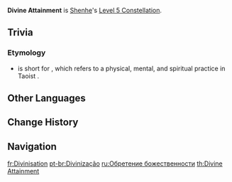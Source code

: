 {{Constellation Infobox
|image       = Constellation Divine Attainment.png
|description = Increases the Level of [[Divine Maiden's Deliverance]] by 3.<br />Maximum upgrade level is 15.
|level       = 5
|character   = Shenhe
|utility1    = Talent Level Increase
|utility2    = Elemental Burst Level Increase
}}
'''Divine Attainment''' is [[Shenhe]]'s [[Level 5 Constellation]].

==Trivia==
===Etymology===
*{{Lang|1=''Huà Shén''|zh=化神}} is short for {{Lang|1=''Liànqì-Huàshén''|zh=炼气化神|zh_tl=Training Qi (natural energy of the universe) into Shen (original spirit of the body)}}, which refers to a physical, mental, and spiritual practice in Taoist {{W|Neidan|Neidan}}.
==Other Languages==
{{Other Languages
|en      = Divine Attainment
|zhs     = 化神
|zhs_rm  = Huà Shén
|zht     = 化神
|zht_rm  = Huà Shén
|zh_tl   = ''Shen'' Attainment
|ja      = 化神
|ja_rm   = Keshin{{Assumed}}
|ja_tl   = ''Shen'' Attainment{{Sino}}
|ko      = 화신
|ko_rm   = Hwasin
|ko_tl   = ''Shen'' Attainment
|es      = Divinización
|es_tl   = Divinization
|fr      = Divinisation
|fr_tl   = Divinization
|ru      = Обретение божественности
|ru_tl   = Acquisition of Divinity
|th      = Divine Attainment
|vi      = {{tt|Hóa Thần|化神}}
|vi_tl   = ''Shen'' Attainment
|de      = Erlangung von Göttlichkeit
|de_tl   = Acquirement of Divinity
|id      = Divine Attainment
|pt      = Divinização
|pt_tl   = Divinization
|zh_note = ''Shen'' "神" refers to the original spirit of the body in Taoism.
|tr      = Kutsallığa Ulaşmak
|tr_tl   = 
|it      = Ascensione divina
|it_tl   = Divine Ascension
}}

==Change History==
{{Change History|2.4}}

==Navigation==
{{Talent Navbox|Shenhe}}

[[fr:Divinisation]]
[[pt-br:Divinização]]
[[ru:Обретение божественности]]
[[th:Divine Attainment]]